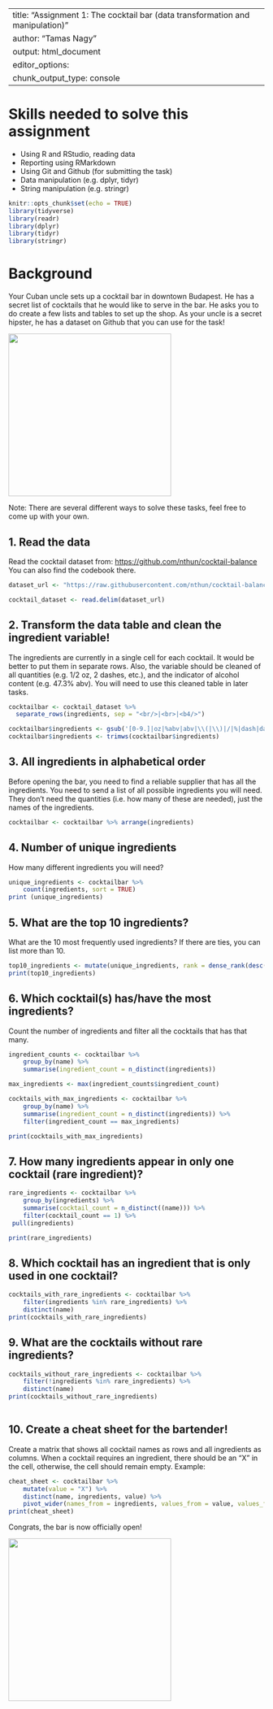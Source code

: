 


---
title: "Assignment 1: The cocktail bar (data transformation and manipulation)"
author: "Tamas Nagy"
output: html_document
editor_options: 
  chunk_output_type: console
---


# Skills needed to solve this assignment

-   Using R and RStudio, reading data
-   Reporting using RMarkdown
-   Using Git and Github (for submitting the task)
-   Data manipulation (e.g. dplyr, tidyr)
-   String manipulation (e.g. stringr)

```r
knitr::opts_chunk$set(echo = TRUE)
library(tidyverse)
library(readr)
library(dplyr)
library(tidyr)
library(stringr)
```

# Background

Your Cuban uncle sets up a cocktail bar in downtown Budapest. He has a secret list of cocktails that he would like to serve in the bar. He asks you to do create a few lists and tables to set up the shop. As your uncle is a secret hipster, he has a dataset on Github that you can use for the task!

![](https://media1.tenor.com/images/57a519cffd0ad4693be3b9c94b211540/tenor.gif?itemid=5195211){width="320"}

Note: There are several different ways to solve these tasks, feel free to come up with your own.

## 1. Read the data

Read the cocktail dataset from: <https://github.com/nthun/cocktail-balance> You can also find the codebook there.

```r

dataset_url <- "https://raw.githubusercontent.com/nthun/cocktail-balance/master/cocktail_data.tsv"

cocktail_dataset <- read.delim(dataset_url)

```

## 2. Transform the data table and clean the ingredient variable!

The ingredients are currently in a single cell for each cocktail. It would be better to put them in separate rows. Also, the variable should be cleaned of all quantities (e.g. 1/2 oz, 2 dashes, etc.), and the indicator of alcohol content (e.g. 47.3% abv). You will need to use this cleaned table in later tasks.

```r
cocktailbar <- cocktail_dataset %>%
  separate_rows(ingredients, sep = "<br/>|<br>|<b4/>") 

cocktailbar$ingredients <- gsub('[0-9.]|oz|%abv|abv|\\(|\\)|/|%|dash|dashes|drops|bsp', '', cocktailbar$ingredients)
cocktailbar$ingredients <- trimws(cocktailbar$ingredients)
```
## 3. All ingredients in alphabetical order

Before opening the bar, you need to find a reliable supplier that has all the ingredients. You need to send a list of all possible ingredients you will need. They don't need the quantities (i.e. how many of these are needed), just the names of the ingredients.

```r
cocktailbar <- cocktailbar %>% arrange(ingredients)

```

## 4. Number of unique ingredients

How many different ingredients you will need?

```r
unique_ingredients <- cocktailbar %>%
    count(ingredients, sort = TRUE)
print (unique_ingredients)
```

## 5. What are the top 10 ingredients?

What are the 10 most frequently used ingredients? If there are ties, you can list more than 10.

```r
top10_ingredients <- mutate(unique_ingredients, rank = dense_rank(desc(n))) %>% filter(rank <= 10)                        
print(top10_ingredients)
```

## 6. Which cocktail(s) has/have the most ingredients?

Count the number of ingredients and filter all the cocktails that has that many.

```r
ingredient_counts <- cocktailbar %>%
    group_by(name) %>%                 
    summarise(ingredient_count = n_distinct(ingredients))  

max_ingredients <- max(ingredient_counts$ingredient_count)

cocktails_with_max_ingredients <- cocktailbar %>%
    group_by(name) %>%
    summarise(ingredient_count = n_distinct(ingredients)) %>%
    filter(ingredient_count == max_ingredients)  

print(cocktails_with_max_ingredients)
```

## 7. How many ingredients appear in only one cocktail (rare ingredient)?

```r
rare_ingredients <- cocktailbar %>%
    group_by(ingredients) %>%                   
    summarise(cocktail_count = n_distinct((name))) %>%  
    filter(cocktail_count == 1) %>%              
 pull(ingredients)                                   

print(rare_ingredients)


```

## 8. Which cocktail has an ingredient that is only used in one cocktail?

```r
cocktails_with_rare_ingredients <- cocktailbar %>%
    filter(ingredients %in% rare_ingredients) %>%  
    distinct(name) 
print(cocktails_with_rare_ingredients)
```

## 9. What are the cocktails without rare ingredients?

```r
cocktails_without_rare_ingredients <- cocktailbar %>%
    filter(!ingredients %in% rare_ingredients) %>%  
    distinct(name)  
print(cocktails_without_rare_ingredients)
  
```

## 10. Create a cheat sheet for the bartender!

Create a matrix that shows all cocktail names as rows and all ingredients as columns. When a cocktail requires an ingredient, there should be an "X" in the cell, otherwise, the cell should remain empty. Example:

```r
cheat_sheet <- cocktailbar %>%
    mutate(value = "X") %>%  
    distinct(name, ingredients, value) %>%  
    pivot_wider(names_from = ingredients, values_from = value, values_fill = list(value = "")) 
print(cheat_sheet)
```


Congrats, the bar is now officially open!

![](https://i.pinimg.com/originals/4e/c1/0c/4ec10c9d32b2c7c28b4b638c7f809ec5.gif){width="320"}
